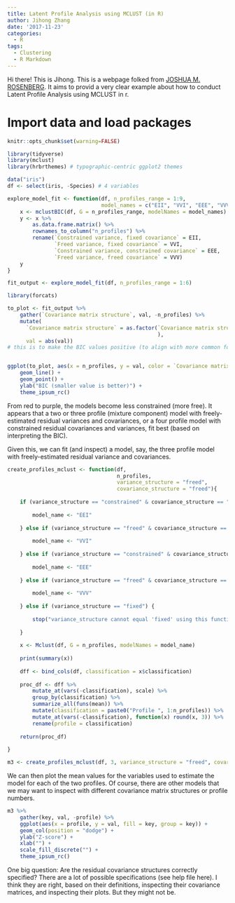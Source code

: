 ```yaml
---
title: Latent Profile Analysis using MCLUST (in R)
author: Jihong Zhang
date: '2017-11-23'
categories:
  - R
tags:
  - Clustering
  - R Markdown
---
```


Hi there! This is Jihong. This is a webpage folked from [JOSHUA M. ROSENBERG](https://jrosen48.github.io/blog/lpa-in-r-using-mclust/). It aims to provid a very clear example about how to conduct Latent Profile Analysis using MCLUST in r.

# Import data and load packages
```r
knitr::opts_chunk$set(warning=FALSE)
```

```r
library(tidyverse)
library(mclust)
library(hrbrthemes) # typographic-centric ggplot2 themes
```

```r
data("iris")
df <- select(iris, -Species) # 4 variables

explore_model_fit <- function(df, n_profiles_range = 1:9, 
                              model_names = c("EII", "VVI", "EEE", "VVV")) {
    x <- mclustBIC(df, G = n_profiles_range, modelNames = model_names)
    y <- x %>%
        as.data.frame.matrix() %>%
        rownames_to_column("n_profiles") %>%
        rename(`Constrained variance, fixed covariance` = EII, 
               `Freed variance, fixed covariance` = VVI,
               `Constrained variance, constrained covariance` = EEE,
               `Freed variance, freed covariance` = VVV)
    y
}

fit_output <- explore_model_fit(df, n_profiles_range = 1:6)

library(forcats)

to_plot <- fit_output %>%
    gather(`Covariance matrix structure`, val, -n_profiles) %>% 
    mutate(
      `Covariance matrix structure` = as.factor(`Covariance matrix structure`
                                                ),
      val = abs(val)) 
# this is to make the BIC values positive (to align with more common formula / interpretation of BIC)


ggplot(to_plot, aes(x = n_profiles, y = val, color = `Covariance matrix structure`, group = `Covariance matrix structure`)) +
    geom_line() +
    geom_point() +
    ylab("BIC (smaller value is better)") +
    theme_ipsum_rc()
```
From red to purple, the models become less constrained (more free). It appears that a two or three profile (mixture component) model with freely-estimated residual variances and covariances, or a four profile model with constrained residual covariances and variances, fit best (based on interpreting the BIC).

Given this, we can fit (and inspect) a model, say, the three profile model with freely-estimated residual variance and covariances.

```r
create_profiles_mclust <- function(df,
                                   n_profiles, 
                                   variance_structure = "freed",
                                   covariance_structure = "freed"){
    
    if (variance_structure == "constrained" & covariance_structure == "fixed") {
        
        model_name <- "EEI"
        
    } else if (variance_structure == "freed" & covariance_structure == "fixed") {
        
        model_name <- "VVI"
        
    } else if (variance_structure == "constrained" & covariance_structure == "constrained") {
        
        model_name <- "EEE"
        
    } else if (variance_structure == "freed" & covariance_structure == "freed") {
        
        model_name <- "VVV"
        
    } else if (variance_structure == "fixed") {
        
        stop("variance_structure cannot equal 'fixed' using this function; change this to 'constrained' or 'freed' or try one of the models from mclust::Mclust()")
        
    } 
    
    x <- Mclust(df, G = n_profiles, modelNames = model_name)
    
    print(summary(x))
    
    dff <- bind_cols(df, classification = x$classification)
    
    proc_df <- dff %>%
        mutate_at(vars(-classification), scale) %>%
        group_by(classification) %>%
        summarize_all(funs(mean)) %>%
        mutate(classification = paste0("Profile ", 1:n_profiles)) %>%
        mutate_at(vars(-classification), function(x) round(x, 3)) %>%
        rename(profile = classification)
    
    return(proc_df)
    
}

m3 <- create_profiles_mclust(df, 3, variance_structure = "freed", covariance_structure = "freed")
```

We can then plot the mean values for the variables used to estimate the model for each of the two profiles. Of course, there are other models that we may want to inspect with different covariance matrix structures or profile numbers.

```r
m3 %>%
    gather(key, val, -profile) %>% 
    ggplot(aes(x = profile, y = val, fill = key, group = key)) +
    geom_col(position = "dodge") +
    ylab("Z-score") +
    xlab("") +
    scale_fill_discrete("") +
    theme_ipsum_rc()
```

One big question: Are the residual covariance structures correctly specified? There are a lot of possible specifications (see help file here). I think they are right, based on their definitions, inspecting their covariance matrices, and inspecting their plots. But they might not be.